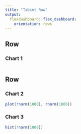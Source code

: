 ```yaml
---
title: "Tabset Row"
output: 
  flexdashboard::flex_dashboard:
    orientation: rows
---
```


Row 
-------------------------------------
    
### Chart 1
    
```r
```
   
Row {.tabset .tabset-fade}
-------------------------------------
   
### Chart 2

```r

plot(rnorm(1000), rnorm(1000))

```   
 
### Chart 3
    
```r

hist(rnorm(1000))
```
